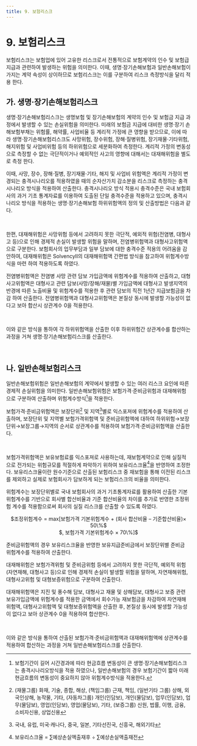 ```yaml
---
title: 9. 보험리스크
---
```

# 9. 보험리스크

보험리스크는 보험업에 있어 고유한 리스크로서 전통적으로 보험계약의 인수 및 보험급 지급과 관련하여 발생하는 위험을 의미한다. 이때, 생명·장기손해보험과 일반손해보험이 가지는 계약 속성이 상이하므로 보험리스크는 이를 구분하여 리스크 측정방식을 달리 적용 한다.

## 가. 생명·장기손해보험리스크
생명·장기손해보험리스크는 생명보험 및 장기손해보험의 계약의 인수 및 보험금 지급 과정에서 발생할 수 있는 손실위험을 의미한다. 미래의 보험금 지급에 대비한 생명·장기 손해보험부채는 위험률, 해약률, 사업비율 등 계리적 가정에 큰 영향을 받으므로, 이에 따라 생명·장기손해보험리스크도 사망위험, 장수위험, 장해·질병위험, 장기재물·기타위험, 해지위험 및 사업비위험 등의 하위위험으로 세분화하여 측정한다. 계리적 가정의 변동성으로 측정할 수 없는 극단적이거나 예외적인 사고의 영향에 대해서는 대재해위험을 별도로 측정 한다.

이때, 사망, 장수, 장해·질병, 장기재물·기타, 해지 및 사업비 위험액은 계리적 가정이 변경되는 충격시나리오를 적용하였을 때의 순자산가치 감소분을 리스크로 측정하는 충격 시나리오 방식을 적용하여 산출한다. 충격시나리오 방식 적용시 충격수준은 국내 보험회사의 과거 기초 통계자료를 이용하여 도출된 단일 충격수준을 적용하고 있으며, 충격시나리오 방식을 적용하는 생명·장기손해보험 하위위험액의 정의 및 산출방법은 다음과 같다.

<CenterImg src ="/fs/3590_1.png" />
<CenterImg src ="/fs/3590_2.png" /><br/>

한편, 대재해위험은 사망위험 등에서 고려하지 못한 극단적, 예외적 위험(전염병, 대형사고 등)으로 인해 경제적 손실이 발생할 위험을 말하며, 전염병위험액과 대형사고위험액으로 구분한다. 보험회사의 업무부담과 일부 담보에 대한 충격수준 적용의 어려움을 감안하여, 대재해위험은 SolvencyII의 대재해위험액 간편법 방식을 참고하여 위험계수방식을 마련 하여 적용하도록 하였다.

전염병위험액은 전염병 사망 관련 담보 가입금액에 위험계수를 적용하여 산출하고, 대형 사고위험액은 대형사고 관련 담보(사망/장해/재물)별 가입금액에 대형사고 발생지역의 반경에 따른 노출비율 및 위험계수를 적용한 후 관련 담보의 직전 1년간 지급보험금을 차감 하여 산출한다. 전염병위험액과 대형사고위험액은 본질상 동시에 발생할 가능성이 없다고 보아 합산시 상관계수 0을 적용한다.

<CenterImg src ="/fs/3590_3.png" /><br/>

이와 같은 방식을 통하여 각 하위위험액을 산출한 이후 하위위험간 상관계수를 합산하는 과정을 거쳐 생명·장기손해보험리스크를 산출한다.

<CenterImg src ="/fs/3590_4.png" /><br/>

## 나. 일반손해보험리스크
일반손해보험위험은 일반손해보험의 계약에서 발생할 수 있는 여러 리스크 요인에 따른 경제적 손실위험을 의미한다. 일반손해보험위험은 보험가격·준비금위험과 대재해위험으로 구분하여 산출하며 위험계수방식[^1]을 적용한다.

보험가격·준비금위험액은 보장단위[^2] 및 지역[^3]별로 익스포져에 위험계수를 적용하여 산출하며, 보장단위 및 지역별 보험가격위험액 및 준비금위험액에 대하여 하위위험→보장 단위→보장그룹→지역의 순서로 상관계수를 적용하여 보험가격·준비금위험액을 산출한다.

<CenterImg src ="/fs/3590_5.png" /><br/>

[^1]: 보험기간이 길어 시간경과에 따라 현금흐름 변동성이 큰 생명·장기손해보험리스크는 충격시나리오방식을 적용 하였으나, 일반손해보험의 경우 보험기간이 짧아 미래현금흐름의 변동성이 중요하지 않아 위험계수방식을 적용한다.
[^2]: (재물그룹) 화재, 기술, 종합, 해상, (책임그룹) 근재, 책임, (일반기타 그룹) 상해, 외국인상해, 농작물, 기타, (자동차그룹) 개인(인담보), 개인(물담보), 업무(인담보), 업무(물담보), 영업(인담보), 영업(물담보), 기타, (보증그룹) 신원, 법률, 이행, 금융, 소비자신용, 상업신용
[^3]: 국내, 유럽, 미국·캐나다, 중국, 일본, 기타선진국, 신흥국, 해외기타

보험가격위험액은 보유보험료를 익스포져로 사용하는데, 재보험계약으로 인해 실질적으로 전가되는 위험규모를 적절하게 파악하기 위하여 보유리스크율[^4]을 반영하여 조정한다. 보유리스크율이란 원수기준으로 산출된 보험리스크 중 재보험을 통해 이전된 리스크를 제외하고 실제로 보험회사가 담보하게 되는 보험리스크의 비율을 의미한다.

[^4]: 보유리스크율 = ∑예상손실액출재후 ÷ ∑예상손실액출재전

위험계수는 보장단위별로 국내 보험회사의 과거 기초통계자료를 활용하여 산출한 기본 위험계수를 기반으로 회사별 합산비율과 기준 합산비율의 차이를 추가로 반영한 조정위험 계수를 적용함으로써 회사의 실질 리스크를 산출할 수 있도록 하였다.

<Card>
<center>
$조정위험계수 = max[보험가격 기본위험계수 + (회사 합산비율 – 기준합산비율)× 50\%$<br/>
$, 보험가격 기본위험계수 × 70\%]$
</center>
</Card>


준비금위험액의 경우 보유리스크율을 반영한 보유지급준비금에서 보장단위별 준비금 위험계수를 적용하여 산출한다.

대재해위험은 보험가격위험 및 준비금위험 등에서 고려하지 못한 극단적, 예외적 위험 (자연재해, 대형사고 등)으로 인해 경제적 손실이 발생할 위험을 말하며, 자연재해위험, 대형사고위험 및 대형보증위험으로 구분하여 산출한다.

대재해위험액은 지진 및 풍수해 담보, 대형사고 재물 및 상해담보, 대형사고 보증 관련 보유가입금액에 위험계수를 적용한 금액에서 회수가능 재보험금을 차감하여 자연재해위험액, 대형사고위험액 및 대형보증위험액을 산출한 후, 본질상 동시에 발생할 가능성이 없다고 보아 상관계수 0을 적용하여 합산한다.

<CenterImg src ="/fs/3590_6.png" /><br/>

이와 같은 방식을 통하여 산출된 보험가격·준비금위험액과 대재해위험액에 상관계수를 적용하여 합산하는 과정을 거쳐 일반손해보험리스크를 산출한다.

